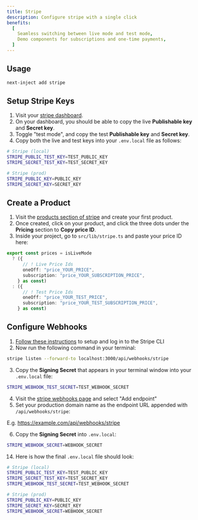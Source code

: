 ```yaml
---
title: Stripe
description: Configure stripe with a single click
benefits:
  [
    Seamless switching between live mode and test mode,
    Demo components for subscriptions and one-time payments,
  ]
---
```



## Usage

```bash
next-inject add stripe
```

## Setup Stripe Keys

1. Visit your [stripe dashboard](https://dashboard.stripe.com/dashboard).
2. On your dashboard, you should be able to copy the live **Publishable key** and **Secret key**.
3. Toggle "test mode", and copy the test **Publishable key** and **Secret key**.
4. Copy both the live and test keys into your `.env.local` file as follows:

```bash title=".env.local"
# Stripe (local)
STRIPE_PUBLIC_TEST_KEY=TEST_PUBLIC_KEY
STRIPE_SECRET_TEST_KEY=TEST_SECRET_KEY

# Stripe (prod)
STRIPE_PUBLIC_KEY=PUBLIC_KEY
STRIPE_SECRET_KEY=SECRET_KEY
```

## Create a Product

1. Visit the [products section of stripe](https://dashboard.stripe.com/products) and create your first product.
2. Once created, click on your product, and click the three dots under the **Pricing** section to **Copy price ID**.
3. Inside your project, go to `src/lib/stripe.ts` and paste your price ID here:

```ts title="src/lib/stripe.ts"
export const prices = isLiveMode
  ? ({
      // ! Live Price Ids
      oneOff: "price_YOUR_PRICE",
      subscription: "price_YOUR_SUBSCRIPTION_PRICE",
    } as const)
  : ({
      // ! Test Price Ids
      oneOff: "price_YOUR_TEST_PRICE",
      subscription: "price_YOUR_TEST_SUBSCRIPTION_PRICE",
    } as const)
```

## Configure Webhooks

1. [Follow these instructions](https://stripe.com/docs/stripe-cli) to setup and log in to the Stripe CLI
2. Now run the following command in your terminal:

```bash
stripe listen --forward-to localhost:3000/api/webhooks/stripe
```

3. Copy the **Signing Secret** that appears in your terminal window into your `.env.local` file:

```bash title=".env.local"
STRIPE_WEBHOOK_TEST_SECRET=TEST_WEBHOOK_SECRET
```

4. Visit the [stripe webhooks page](https://dashboard.stripe.com/webhooks) and select "Add endpoint"
5. Set your production domain name as the endpoint URL appended with `/api/webhooks/stripe`:

E.g. https://example.com/api/webhooks/stripe

6. Copy the **Signing Secret** into `.env.local`:

```bash title=".env.local"
STRIPE_WEBHOOK_SECRET=WEBHOOK_SECRET
```

14. Here is how the final `.env.local` file should look:

```bash title=".env.local"
# Stripe (local)
STRIPE_PUBLIC_TEST_KEY=TEST_PUBLIC_KEY
STRIPE_SECRET_TEST_KEY=TEST_SECRET_KEY
STRIPE_WEBHOOK_TEST_SECRET=TEST_WEBHOOK_SECRET

# Stripe (prod)
STRIPE_PUBLIC_KEY=PUBLIC_KEY
STRIPE_SECRET_KEY=SECRET_KEY
STRIPE_WEBHOOK_SECRET=WEBHOOK_SECRET
```

